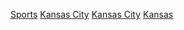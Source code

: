 [[Category:堪薩斯城都會區|Sports]]
[[Category:堪薩斯州各城市體育|Kansas City]]
[[Category:密蘇里州各城市體育|Kansas City]]
[[Category:美国各城市体育|Kansas]]